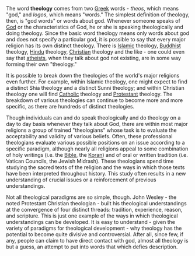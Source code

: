{{subpages}}
The word '''theology''' comes from two [[Greek]] words - ''theos'', which means "god," and ''logos'', which means "words."  The simplest definition of theology, then, is "god words" or words about god.  Whenever someone speaks of [[God]] or the characteristics of God, he or she is speaking theologically and doing theology.  Since the basic word theology means only words about god and does not specify a particular god, it is possible to say that every major religion has its own distinct theology.  There is [[Islam]]ic theology, [[Buddhism|Buddhist]] theology, [[Hinduism|Hindu]] theology, [[Christianity|Christian]] theology and the like - one could even say that [[Atheism|atheist]]s, when they talk about god not existing, are in some way forming their own "theology."

It is possible to break down the theologies of the world's major religions even further.  For example, within Islamic theology, one might expect to find a distinct Shia theology and a distinct Sunni theology; and within Christian theology one will find [[Catholicism|Catholic]] theology and [[Protestantism|Protestant]] theology.  The breakdown of various theologies can continue to become more and more specific, as there are hundreds of distinct theologies.

Though individuals can and do speak theologically and do theology on a day to day basis whenever they talk about God, there are within most major religions a group of trained "theologians" whose task is to evaluate the acceptability and validity of various beliefs.  Often, these professional theologians evaluate various possible positions on an issue according to a specific paradigm, although nearly all religions appeal to some combination of holy writings (i.e. the [[Bible]], the [[Koran]]) and of oral or written tradition (i.e. Vatican Councils, the Jewish Midrash).  These theologians spend time studying the sacred texts of the religion and the ways in which those texts have been interpreted throughout history.  This study often results in a new understanding of crucial issues or a reinforcement of previous understandings.

Not all theological paradigms are so simple, though.  John Wesley - the noted Protestant Christian theologian - built his theological understandings at the convergence of four distinct threads: tradition, experience, reason, and scripture.  This is just one example of the ways in which theological understandings can be developed.  It is easy to understand - given the variety of paradigms for theological development - why theology has the potential to become quite divisive and controversial.  After all, since few, if any, people can claim to have direct contact with god, almost all theology is but a guess, an attempt to put into words that which defies description.